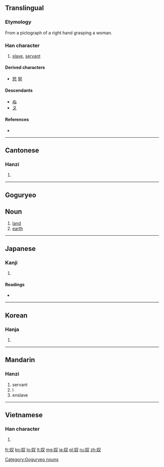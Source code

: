 ==Translingual==
===Etymology===
From a pictograph of a right hand grasping a woman.

===Han character===
{{Han char|rn=38|rad=女|as=02|sn=5|four=4744<sub>0</sub>|canj=女水 (VE)|ids=⿰[[女]][[又]]}}

# [[slave]], [[servant]]

====Derived characters====
* [[怒]] [[努]]

====Descendants====
* [[ぬ]]
* [[ヌ]]

====References====
* {{Han ref|kx=0254.260|dkj=06039|dj=0517.030|hdz=21024.070|uh=5974|ud=22900|bh=A5A3|bd=42403}}

----

==Cantonese==

===Hanzi===
{{yue-hanzi|jyut=|y=nou4}}

# {{defn|lang=yue|sort=女02}}

----

==Goguryeo==
==Noun==
{{head|zkg|noun|tr=no}}

# [[land]]
# [[earth]]
[[Category:Goguryeo nouns]]

----

==Japanese==

===Kanji===
{{ja-kanji|grade=c|rs=女02}}

# {{defn|lang=ja|sort=女02}}

====Readings====
* {{ja-readings|on=[[ど]] (do), [[ぬ]] (nu)|kun=[[やっこ]] (yakko), [[やつ]] (yatsu), [[め]] (me)}}

----

==Korean==

===Hanja===
{{ko-hanja|hangeul=노|rv=no|mr=no}}

# {{defn|lang=ko|sort=女02}}

----

==Mandarin==

===Hanzi===
{{cmn-hanzi|pin=[[hào]] ([[hao4]]), [[nú]] ([[nu2]])|wg=hao<sup>4</sup>, nu<sup>2</sup>}}

# servant
#I
#enslave
----

==Vietnamese==

===Han character===
{{vi-hantu|[[nô]], [[no]], [[nó]], [[nọ]]|rs=女02}}

# {{defn|lang=vi|sort=女02}}

[[fr:奴]]
[[ko:奴]]
[[lo:奴]]
[[lt:奴]]
[[mg:奴]]
[[ja:奴]]
[[pl:奴]]
[[ru:奴]]
[[zh:奴]]